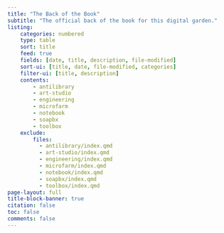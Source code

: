 ```yaml
---
title: "The Back of the Book"
subtitle: "The official back of the book for this digital garden."
listing:
    categories: numbered
    type: table
    sort: title
    feed: true
    fields: [date, title, description, file-modified]
    sort-ui: [title, date, file-modified, categories]
    filter-ui: [title, description]
    contents:
        - antilibrary
        - art-studio
        - engineering
        - microfarm
        - notebook
        - soapbx
        - toolbox
    exclude:
        files:
          - antilibrary/index.qmd
          - art-studio/index.qmd
          - engineering/index.qmd
          - microfarm/index.qmd
          - notebook/index.qmd
          - soapbx/index.qmd
          - toolbox/index.qmd
page-layout: full
title-block-banner: true
citation: false
toc: false
comments: false
---
```

